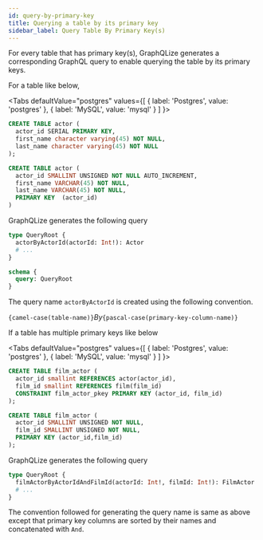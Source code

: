 ```yaml
---
id: query-by-primary-key
title: Querying a table by its primary key
sidebar_label: Query Table By Primary Key(s)
---
```



For every table that has primary key(s), GraphQLize generates a corresponding GraphQL query to enable querying the table by its primary keys.

For a table like below,

<Tabs
defaultValue="postgres"
values={[
{ label: 'Postgres', value: 'postgres' },
{ label: 'MySQL', value: 'mysql' }
]
}>
<TabItem value="postgres">

```sql
CREATE TABLE actor (
  actor_id SERIAL PRIMARY KEY,
  first_name character varying(45) NOT NULL,
  last_name character varying(45) NOT NULL
);
```

</TabItem>
<TabItem value="mysql">

```sql
CREATE TABLE actor (
  actor_id SMALLINT UNSIGNED NOT NULL AUTO_INCREMENT,
  first_name VARCHAR(45) NOT NULL,
  last_name VARCHAR(45) NOT NULL,
  PRIMARY KEY  (actor_id)
)
```

</TabItem>

</Tabs>

GraphQLize generates the following query

```graphql
type QueryRoot {
  actorByActorId(actorId: Int!): Actor
  # ...
}

schema {
  query: QueryRoot
}
```

The query name `actorByActorId` is created using the following convention. 

`{camel-case(table-name)}`*By*`{pascal-case(primary-key-column-name)}`

If a table has multiple primary keys like below

<Tabs
defaultValue="postgres"
values={[
{ label: 'Postgres', value: 'postgres' },
{ label: 'MySQL', value: 'mysql' }
]
}>
<TabItem value="postgres">

```sql
CREATE TABLE film_actor (
  actor_id smallint REFERENCES actor(actor_id),
  film_id smallint REFERENCES film(film_id)
  CONSTRAINT film_actor_pkey PRIMARY KEY (actor_id, film_id)
);
```

</TabItem>
<TabItem value="mysql">

```sql
CREATE TABLE film_actor (
  actor_id SMALLINT UNSIGNED NOT NULL,
  film_id SMALLINT UNSIGNED NOT NULL,
  PRIMARY KEY (actor_id,film_id)
);
```

</TabItem>

</Tabs>


GraphQLize generates the following query

```graphql
type QueryRoot {
  filmActorByActorIdAndFilmId(actorId: Int!, filmId: Int!): FilmActor 
  # ...
}
```

The convention followed for generating the query name is same as above except that primary key columns are sorted by their names and concatenated with `And`. 
